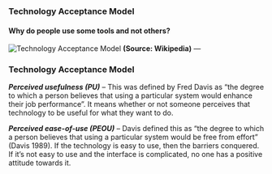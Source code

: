 
### Technology Acceptance Model

#### Why do people use some tools and not others?

![Technology Acceptance Model](Technology_Acceptance_Model.png)
**(Source: Wikipedia)**
---

### Technology Acceptance Model

***Perceived usefulness (PU)*** – This was defined by Fred Davis as "the degree to which a person believes that using a particular system would enhance their job performance". It means whether or not someone perceives that technology to be useful for what they want to do.

***Perceived ease-of-use (PEOU)*** – Davis defined this as "the degree to which a person believes that using a particular system would be free from effort" (Davis 1989). If the technology is easy to use, then the barriers conquered. If it's not easy to use and the interface is complicated, no one has a positive attitude towards it.


